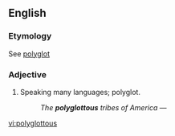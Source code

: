 ==English==

===Etymology===
See [[polyglot]]

===Adjective===
{{en-adj|-}}

# {{label|en|rare}} Speaking many languages; polyglot.
#: ''The '''polyglottous''' tribes of America'' &mdash; {{w|Max Müller}}

[[vi:polyglottous]]
